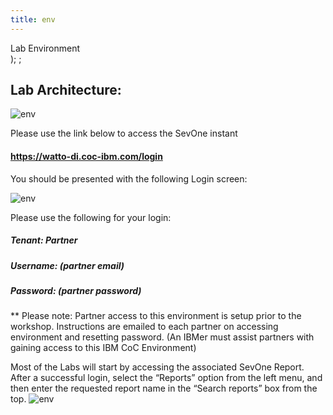 ```yaml
---
title: env
---
```

  <span>
    Lab Environment <br />
  </span>
);
;

## Lab Architecture: 


![env](images/envdnc.png)


Please use the link below to access the SevOne instant  
#### https://watto-di.coc-ibm.com/login

You should be presented with the following Login screen: 

![env](images/login.png)

Please use the following for your login:

##### Tenant: Partner
##### Username: (partner email)
##### Password: (partner password)

** Please note:  Partner access to this environment is setup prior to the workshop. Instructions are emailed to each partner on accessing environment and resetting password.  (An IBMer must assist partners with gaining access to this IBM CoC Environment)

Most of the Labs will start by accessing the associated SevOne Report. 
After a successful login, select the “Reports” option from the left menu, and then enter the requested report name in the “Search reports” box from the top. 
![env](images/report.png)